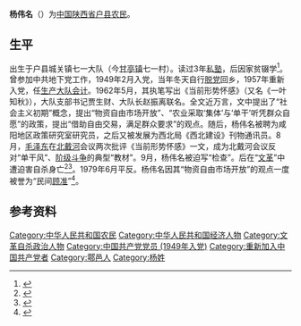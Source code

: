 '''杨伟名'''（{{bd|1923年||1968年|5月5日}}）为[[中国|中国]][[陕西省|陕西省]][[户县|户县]][[农民|农民]]。

==生平==
出生于户县城关镇七一大队（今[[甘亭镇|甘亭镇]]七一村）。读过3年[[私塾|私塾]]，后因家贫辍学<ref>{{cite web | language = zh-cn | publisher = 光明网 | title = 毛主席批判杨伟名 | url = http://www.gmw.cn/content/2005-01/18/content_165382.htm | date = 2005-01-18 | accessdate = 2011-11-09 | archive-date = 2005-02-05 | archive-url = https://web.archive.org/web/20050205191709/http://www.gmw.cn/content/2005-01/18/content_165382.htm | dead-url = no }}</ref>。曾参加中共地下党工作，1949年2月入党，当年冬天自行[[脱党|脱党]]回乡，1957年重新入党，任[[生产大队|生产大队]][[会计|会计]]。1962年5月，其执笔写出《当前形势怀感》（又名《一叶知秋》），大队支部书记贾生财、大队长赵振离联名。全文近万言，文中提出了“社会主义初期”概念，提出“物资自由市场开放”、“农业采取‘集体’与‘单干’听凭群众自愿”的政策，提出“借助自由交易，满足群众要求”的观点。随后，杨伟名被聘为咸阳地区政策研究室研究员，之后又被发展为西北局《西北建设》刊物通讯员。8月，[[毛泽东|毛泽东]]在[[北戴河|北戴河]]会议两次批评《当前形势怀感》一文，成为北戴河会议反对“单干风”、[[阶级斗争|阶级斗争]]的典型“教材”。9月，杨伟名被迫写“检查”。后在“[[文革|文革]]”中遭迫害自杀身亡<ref>{{cite web | language = zh-cn | publisher = 腾讯新闻 | title = 杨伟名：30年前的先觉与死命 | url = http://news.qq.com/a/20110524/001184.htm | date = 2011-05-24 | accessdate = 2011-11-09 | archive-date = 2021-01-21 | archive-url = https://web.archive.org/web/20210121191008/https://news.qq.com/a/20110524/001184.htm | dead-url = no }}</ref><ref>{{cite web | language = zh-cn | publisher = 搜狐 | title = 户县农民思想家杨伟名的生与死 | url = http://news.sohu.com/37/08/news205190837.shtml | date = 2002-12-24 | accessdate = 2011-11-09 | archive-date = 2019-09-01 | archive-url = https://web.archive.org/web/20190901141407/http://news.sohu.com/37/08/news205190837.shtml | dead-url = no }}</ref>。1979年6月平反。杨伟名因其“物资自由市场开放”的观点一度被誉为“民间[[顾准|顾准]]”<ref>{{cite web | language = zh-cn | publisher = 新浪 | title = “民间顾准”农民先觉者杨伟名(图) | url = http://news.sina.com.cn/c/2009-09-19/022216321797s.shtml | date = 2009-09-19 | accessdate = 2011-11-09 | archive-date = 2019-08-29 | archive-url = https://web.archive.org/web/20190829045832/http://news.sina.com.cn/c/2009-09-19/022216321797s.shtml | dead-url = no }}</ref>。

==参考资料==
{{Reflist|2}}

{{authority control}}
{{DEFAULTSORT:Y}}
[[Category:中华人民共和国农民|Category:中华人民共和国农民]]
[[Category:中华人民共和国经济人物|Category:中华人民共和国经济人物]]
[[Category:文革自杀政治人物|Category:文革自杀政治人物]]
[[Category:中国共产党党员_(1949年入党)|Category:中国共产党党员 (1949年入党)]]
[[Category:重新加入中国共产党者|Category:重新加入中国共产党者]]
[[Category:鄠邑人|Category:鄠邑人]]
[[Category:杨姓|Category:杨姓]]